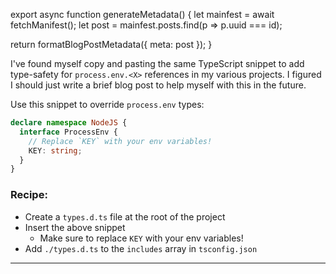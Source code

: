 

export async function generateMetadata() {
  let mainfest = await fetchManifest();
  let post = mainfest.posts.find(p => p.uuid === id);

  return formatBlogPostMetadata({ meta: post });
}

<BlogPage id={id}>

I've found myself copy and pasting the same TypeScript snippet to add
type-safety for `process.env.<X>` references in my various projects. I figured I
should just write a brief blog post to help myself with this in the future.

Use this snippet to override `process.env` types:

```ts
declare namespace NodeJS {
  interface ProcessEnv {
    // Replace `KEY` with your env variables!
    KEY: string;
  }
}
```

### Recipe:

- Create a `types.d.ts` file at the root of the project
- Insert the above snippet
  - Make sure to replace `KEY` with your env variables!
- Add `./types.d.ts` to the `includes` array in `tsconfig.json`

---


</BlogPage>